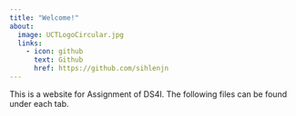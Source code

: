 ```yaml
---
title: "Welcome!"
about: 
  image: UCTLogoCircular.jpg
  links:
    - icon: github
      text: Github
      href: https://github.com/sihlenjn 
---
```


This is a website for Assignment of DS4I.
The following files can be found under each tab.